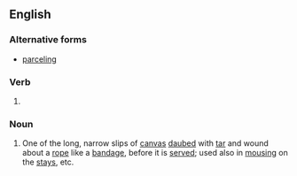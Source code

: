 ==English==

===Alternative forms===
* [[parceling]]

===Verb===
{{head|en|present participle}}

# {{lb|en|British}} {{present participle of|parcel|lang=en|nocat=1}}

===Noun===
{{en-noun}}

# {{lb|en|nautical}} One of the long, narrow slips of [[canvas]] [[daub]]ed with [[tar]] and wound about a [[rope]] like a [[bandage]], before it is [[serve]]d; used also in [[mousing]] on the [[stay]]s, etc.

{{Webster 1913}}